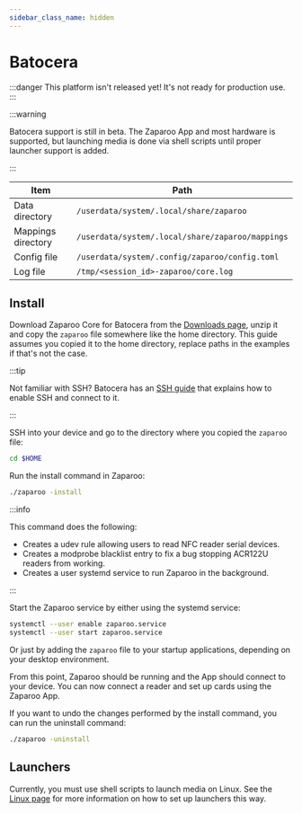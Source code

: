 ```yaml
---
sidebar_class_name: hidden
---
```


# Batocera

:::danger
This platform isn't released yet! It's not ready for production use.
:::

:::warning

Batocera support is still in beta. The Zaparoo App and most hardware is supported, but launching media is done via shell scripts until proper launcher support is added.

:::

| Item               | Path                                             |
| ------------------ | ------------------------------------------------ |
| Data directory     | `/userdata/system/.local/share/zaparoo`          |
| Mappings directory | `/userdata/system/.local/share/zaparoo/mappings` |
| Config file        | `/userdata/system/.config/zaparoo/config.toml`   |
| Log file           | `/tmp/<session_id>-zaparoo/core.log`             |

## Install

Download Zaparoo Core for Batocera from the [Downloads page](/downloads/), unzip it and copy
the `zaparoo` file somewhere like the home directory. This guide assumes you copied it to the home directory, replace paths in the examples if that's not the case.

:::tip

Not familiar with SSH? Batocera has an [SSH guide](https://wiki.batocera.org/access_the_batocera_via_ssh) that explains how to enable SSH and connect to it.

:::

SSH into your device and go to the directory where you copied the `zaparoo` file:

```bash
cd $HOME
```

Run the install command in Zaparoo:

```bash
./zaparoo -install
```

:::info

This command does the following:

- Creates a udev rule allowing users to read NFC reader serial devices.
- Creates a modprobe blacklist entry to fix a bug stopping ACR122U readers from working.
- Creates a user systemd service to run Zaparoo in the background.

:::

Start the Zaparoo service by either using the systemd service:

```bash
systemctl --user enable zaparoo.service
systemctl --user start zaparoo.service
```

Or just by adding the `zaparoo` file to your startup applications, depending on your desktop environment.

From this point, Zaparoo should be running and the App should connect to your device. You can now connect a reader and set up cards using the Zaparoo App.

If you want to undo the changes performed by the install command, you can run the uninstall command:

```bash
./zaparoo -uninstall
```

## Launchers

Currently, you must use shell scripts to launch media on Linux. See the [Linux page](./linux#launchers) for more information on how to set up launchers this way.
